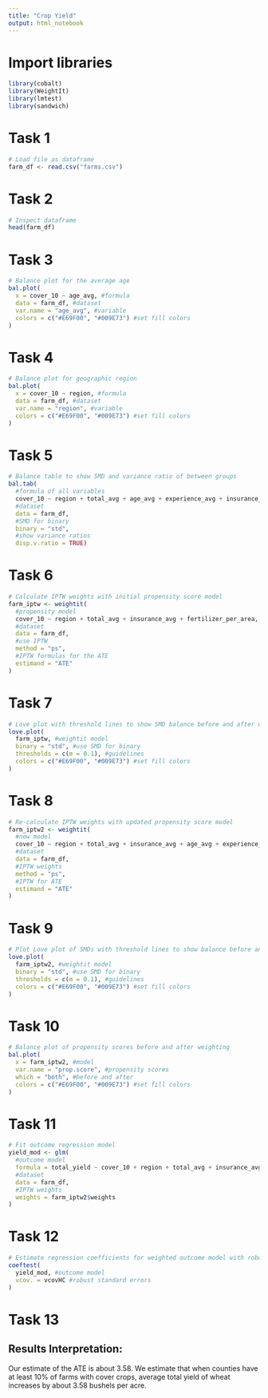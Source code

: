 ```yaml
---
title: "Crop Yield"
output: html_notebook
---
```


# Import libraries
```r
library(cobalt)
library(WeightIt)
library(lmtest)
library(sandwich)
```

# Task 1
```r
# Load file as dataframe
farm_df <- read.csv("farms.csv")
```

# Task 2
```r
# Inspect dataframe
head(farm_df)
```

# Task 3
```r
# Balance plot for the average age
bal.plot(
  x = cover_10 ~ age_avg, #formula
  data = farm_df, #dataset
  var.name = "age_avg", #variable
  colors = c("#E69F00", "#009E73") #set fill colors
)
```

# Task 4
```r
# Balance plot for geographic region
bal.plot(
  x = cover_10 ~ region, #formula
  data = farm_df, #dataset
  var.name = "region", #variable
  colors = c("#E69F00", "#009E73") #set fill colors
)
```

# Task 5
```r
# Balance table to show SMD and variance ratio of between groups
bal.tab(
  #formula of all variables
  cover_10 ~ region + total_avg + age_avg + experience_avg + insurance_avg + easement_p + conservation_till_avg + fertilizer_per_area,
  #dataset
  data = farm_df, 
  #SMD for binary
  binary = "std", 
  #show variance ratios
  disp.v.ratio = TRUE)
```

# Task 6
```r
# Calculate IPTW weights with initial propensity score model
farm_iptw <- weightit(
  #propensity model
  cover_10 ~ region + total_avg + insurance_avg + fertilizer_per_area,
  #dataset
  data = farm_df,
  #use IPTW
  method = "ps",
  #IPTW formulas for the ATE
  estimand = "ATE"
)
```

# Task 7
```r
# Love plot with threshold lines to show SMD balance before and after weighting
love.plot(
  farm_iptw, #weightit model
  binary = "std", #use SMD for binary
  thresholds = c(m = 0.1), #guidelines
  colors = c("#E69F00", "#009E73") #set fill colors
)
```

# Task 8
```r
# Re-calculate IPTW weights with updated propensity score model
farm_iptw2 <- weightit(
  #new model
  cover_10 ~ region + total_avg + insurance_avg + age_avg + experience_avg + easement_p + conservation_till_avg,
  #dataset
  data = farm_df,
  #IPTW weights
  method = "ps",
  #IPTW for ATE
  estimand = "ATE"
)
```

# Task 9
```r
# Plot Love plot of SMDs with threshold lines to show balance before and after IPTW procedure
love.plot(
  farm_iptw2, #weightit model
  binary = "std", #use SMD for binary
  thresholds = c(m = 0.1), #guidelines
  colors = c("#E69F00", "#009E73") #set fill colors
)
```

# Task 10
```r
# Balance plot of propensity scores before and after weighting
bal.plot(
  x = farm_iptw2, #model
  var.name = "prop.score", #propensity scores
  which = "both", #before and after
  colors = c("#E69F00", "#009E73") #set fill colors
)
```

# Task 11
```r
# Fit outcome regression model
yield_mod <- glm(
  #outcome model
  formula = total_yield ~ cover_10 + region + total_avg + insurance_avg + age_avg + experience_avg + insurance_avg + easement_p + conservation_till_avg,
  #dataset 
  data = farm_df,
  #IPTW weights
  weights = farm_iptw2$weights 
)
```

# Task 12
```r
# Estimate regression coefficients for weighted outcome model with robust standard errors
coeftest(
  yield_mod, #outcome model 
  vcov. = vcovHC #robust standard errors
)
```

# Task 13

## Results Interpretation:

Our estimate of the ATE is about 3.58. We estimate that when counties have at least 10% of farms with cover crops, average total yield of wheat increases by about 3.58 bushels per acre.
